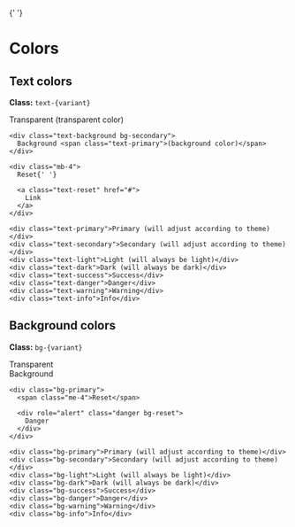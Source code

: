 
<Meta title="Utilities/Colors" />

{' '}

<style>
  {`
    div > div[class*='text-'] {
      margin-bottom: 1rem;
    }
    div > div[class*='bg-'] {
      padding: 1rem;
      margin-bottom: 0.5rem;
      }`}
</style>

# Colors

## Text colors

**Class:** `text-{variant}` <br />

<Canvas>
  <div>
    <div class="text-transparent bg-secondary">
      Transparent <span class="text-primary">(transparent color)</span>
    </div>

    <div class="text-background bg-secondary">
      Background <span class="text-primary">(background color)</span>
    </div>

    <div class="mb-4">
      Reset{' '}

      <a class="text-reset" href="#">
        Link
      </a>
    </div>

    <div class="text-primary">Primary (will adjust according to theme)</div>
    <div class="text-secondary">Secondary (will adjust according to theme)</div>
    <div class="text-light">Light (will always be light)</div>
    <div class="text-dark">Dark (will always be dark)</div>
    <div class="text-success">Success</div>
    <div class="text-danger">Danger</div>
    <div class="text-warning">Warning</div>
    <div class="text-info">Info</div>
  </div>
</Canvas>

## Background colors

**Class:** `bg-{variant}` <br />

<Canvas>
  <div>
    <div class="bg-transparent">Transparent</div>
    <div class="bg-background">Background</div>

    <div class="bg-primary">
      <span class="me-4">Reset</span>

      <div role="alert" class="danger bg-reset">
        Danger
      </div>
    </div>

    <div class="bg-primary">Primary (will adjust according to theme)</div>
    <div class="bg-secondary">Secondary (will adjust according to theme)</div>
    <div class="bg-light">Light (will always be light)</div>
    <div class="bg-dark">Dark (will always be dark)</div>
    <div class="bg-success">Success</div>
    <div class="bg-danger">Danger</div>
    <div class="bg-warning">Warning</div>
    <div class="bg-info">Info</div>
  </div>
</Canvas>
